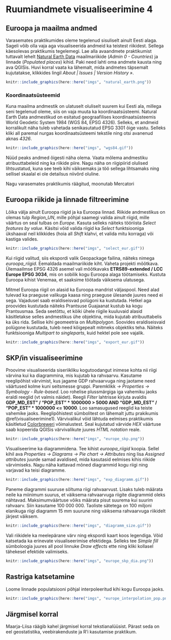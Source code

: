 # Ruumiandmete visualiseerimine 4 {#visualiseerimine4}

## Euroopa ja maailma andmed

Varasemates praktikumides oleme tegelenud sisuliselt ainult Eesti alaga. Sageli võib olla vaja aga visualiseerida andmeid ka teistest riikidest. Sellega käesolevas praktikumis tegelemegi. Lae alla avaandmete praktikumist tuttavalt lehelt [Natural Earth Data](https://www.naturalearthdata.com/downloads/10m-cultural-vectors/) maailmariikide (*Admin 0 - Countries*) ja linnade (*Populated places*) kihid. Paki need lahti oma andmete kausta ning ava QGISis. Huvi korral vaata ka lähemalt, mida andmetes täpsemalt kujutatakse, klikkides lingil *About | Issues | Version History »*. 

```r
knitr::include_graphics(here::here("imgs", "natural_earth.png"))
```

### Koordinaatsüsteemid

Kuna maailma andmestik on ulatuselt oluliselt suurem kui Eesti ala, millega seni tegelenud oleme, siis on vaja muuta ka koordinaatsüsteemi. Natural Earth Data andmestikud on esitatud geograafilises koordinaatsüsteemis World Geodetic System 1984 (WGS 84, EPSG 4326). Selleks, et andmeid korralikult näha tuleb vahetada senikasutatud EPSG 3301 õige vastu. Selleks kliki all paremal nurgas koordinaatsüsteemi tekstile ning otsi avanenud aknas *4326*.

```r
knitr::include_graphics(here::here("imgs", "wgs84.gif"))
```

Nüüd peaks andmed õigesti näha olema. Vaata mõlema andmestiku atribuuttabeleid ning ka riikide piire. Nagu näha on riigipiirid olulised lihtsustatud, kuna see teeb kihi väiksemaks ja töö sellega lihtsamaks ning sellisel skaalal ei ole detailsus niivõrd oluline.

Nagu varasemates praktikumis räägitud, moonutab Mercatori

## Euroopa riikide ja linnade filtreerimine

Lõika välja ainult Euroopa riigid ja ka Euroopa linnad. Riikide andmestikus on olemas tulp *Region_UN*, mille põhjal saamegi valida ainult riigid, mille väärtus on seal tulbas on *Europe*. Kasuta selleks näiteks tööriista *Select features by value*. Käsitsi võid valida riigid ka *Select* funktsiooniga ükshaaval neil klikkides (hoia all *Shift* klahvi, et valida mitu korraga) või kastiga valides. 

```r
knitr::include_graphics(here::here("imgs", "select_eur.gif"))
```

Kui riigid valitud, siis ekspordi valik Geopackage failina, näiteks nimega *euroopa_riigid*. Eemaldada maailmariikide kiht. Vaheta projekti mõõtkava. Ülemaailmse EPSG 4326 asemel vali mõõtkavaks **ETRS89-extended / LCC Europe EPSG 3034**, mis on sobilik kogu Euroopa alaga töötamiseks. Kustuta Euroopa kihist Venemaa, et saaksime töötada väiksema ulatusega.

Mitmel Euroopa riigil on alasid ka Euroopa mandrist väljaspool. Need alad tulevad ka praeguse valikuga kaasa ning praeguse ülesande juures need ei sega. Vajadusel saab eraldiseisvad polügoni ka kustutada. Hetkel aga proovides kustutada näiteks Prantsuse Guajaanat kustub ka kogu Prantsusmaa. Seda seetõttu, et kõiki ühele riigile kuuluvaid alasid käsitletakse selles andmestikus ühe objektina, mida kujutab atribuuttabelis ka üks rida. Sellise kihi geomeetria on *Multipolygon*. Soovides eraldiseisvaid polügone kustutada, tuleb need kõigepealt mitmeks objektiks teha. Näiteks funktsiooniga *Multipart to singleparts*, kuid hektel pole see vajalik. 


```r
knitr::include_graphics(here::here("imgs", "export_eur.gif"))
```

## SKP/in visualiseerimine 

Proovime visualiseerida siseriikliku kogutoodangut inimese kohta nii riigi värvina kui ka diagrammina, mis kujutab ka rahvaarvu. Kasutame reeglipõhist värvimist, kus jagame GDP rahvaarvuga ning jaotame need väärtused kolme kuni seitsmesse gruppi. Paremklikk *-> Properties -> Symbology - Rule-based*. Loo rohelise plussmärgiga iga vahemiku jaoks eraldi reeglid (vt valmis näidet). Reegli *Filter* lahtrisse kirjuta avaldis **GDP_MD_EST"  /  "POP_EST" * 1000000 > 5000 AND "GDP_MD_EST"  /  "POP_EST" * 1000000 <= 10000**. Loo samasugused reeglid ka teiste vahemike jaoks. Reeglipõhistest sümbolitest on lähemalt juttu prakikumis \@ref(visualiseerimine1). Värvivalikul võid lähtuda eelmises praktikumis käsitletud [Colorbreweri](https://colorbrewer2.org/) võimalustest. Seal kujutatud värvide *HEX* väärtuse saab kopeerida QGISis värvivalikute juures *HTML notation* reale. 

<!-- Võib lisada *Shapeburst fill* efekte. -->

```r
knitr::include_graphics(here::here("imgs", "europe_skp.png"))
```

Visualiseerime ka diagrammidena. Tee kihist *euroopa_riigid* koopia. Sellel kihil ava *Properties -> Diagrams -> Pie chart -> Attributes* ning lisa *Assigned attributes* juurde samad avaldised, mida kasutasid eelmises kihis riikide värvimiseks. Nagu näha kattavad mõned diagrammid kogu riigi ning varjavad ka teisi diagramme. 

```r
knitr::include_graphics(here::here("imgs", "exp_diagramm.gif"))
```

Paneme diagrammi suuruse sõltuma riigi rahvaarvust. Lisaks tuleb määrata neile ka miinimum suurus, et väiksema rahvaarvuga riigite diagrammid oleks nähtavad. Maksimumväärtuse võiks määrata pisut suurema kui suurim rahvaarv. Siin kasutame 100 000 000. Taoliste sätetega on 100 miljoni elanikuga riigi diagramm 15 mm suurune ning väiksema rahvaarvuga riikidelt järjest väiksem.

```r
knitr::include_graphics(here::here("imgs", "diagramm_size.gif"))
```

Vali riikidele ka meelepärane värv ning ekspordi kaart koos legendiga. Võid katsetada ka erinevate visualiseerimise efektidega. Selleks tee *Simple fill* sümboloogia juures all pool linnuke *Draw effects* ette ning kliki kollasel tähekesel efektide valimiseks.

```r
knitr::include_graphics(here::here("imgs", "europe_skp_dia.png"))
```


## Rastriga katsetamine

Loome linnade populatsiooni põhjal interpoleeritud kihi kogu Euroopa jaoks.

```r
knitr::include_graphics(here::here("imgs", "europe_interpolation_pop.png"))
```


## Järgmisel korral

Maarja-Liisa räägib kahel järgmisel korral tekstianalüüsist. Pärast seda on eel geostatistika, veebirakenduste ja R'i kasutamise praktikum.  